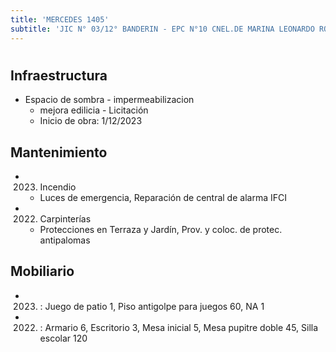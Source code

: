 ```yaml
---
title: 'MERCEDES 1405'
subtitle: 'JIC N° 03/12° BANDERIN - EPC N°10 CNEL.DE MARINA LEONARDO ROSALES'
---
```


#
## Infraestructura

* Espacio de sombra - impermeabilizacion 
    + mejora edilicia - Licitación 
    + Inicio de obra: 1/12/2023 






## Mantenimiento

*  (2023) Incendio 
    + Luces de emergencia, Reparación de central de alarma IFCI

*  (2022) Carpinterías 
    + Protecciones en Terraza y Jardín, Prov. y coloc. de protec. antipalomas





## Mobiliario

*  (2023) : Juego de patio 1, Piso antigolpe para juegos 60, NA 1 

*  (2022) : Armario 6, Escritorio 3, Mesa inicial 5, Mesa pupitre doble 45, Silla escolar 120 



